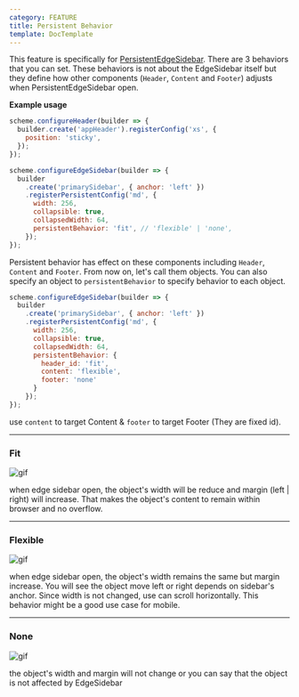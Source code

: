 ```yaml
---
category: FEATURE
title: Persistent Behavior
template: DocTemplate
---
```


This feature is specifically for [PersistentEdgeSidebar](/layout/api-reference/edge-sidebar-builder#registerpersistentconfig). There are 3
behaviors that you can set. These behaviors is not about the EdgeSidebar itself but they define how other components (`Header`, `Content` and `Footer`)
adjusts when PersistentEdgeSidebar open.

**Example usage**

```js
scheme.configureHeader(builder => {
  builder.create('appHeader').registerConfig('xs', {
    position: 'sticky',
  });
});

scheme.configureEdgeSidebar(builder => {
  builder
    .create('primarySidebar', { anchor: 'left' })
    .registerPersistentConfig('md', {
      width: 256,
      collapsible: true,
      collapsedWidth: 64,
      persistentBehavior: 'fit', // 'flexible' | 'none',
    });
});
```

Persistent behavior has effect on these components including `Header`, `Content` and `Footer`. From now on, let's call them objects.
You can also specify an object to `persistentBehavior` to specify behavior to each object.

```js
scheme.configureEdgeSidebar(builder => {
  builder
    .create('primarySidebar', { anchor: 'left' })
    .registerPersistentConfig('md', {
      width: 256,
      collapsible: true,
      collapsedWidth: 64,
      persistentBehavior: {
        header_id: 'fit',
        content: 'flexible',
        footer: 'none'
      }
    });
});
```

use `content` to target Content & `footer` to target Footer (They are fixed id).

---

### Fit

![gif](https://media.giphy.com/media/MFt6AiK9bEYVjnYOPt/giphy.gif)

when edge sidebar open, the object's width will be reduce and margin (left | right) will increase. That makes
the object's content to remain within browser and no overflow.

---

### Flexible

![gif](https://media.giphy.com/media/U3hFyTGmJmBQV2SV8U/giphy.gif)

when edge sidebar open, the object's width remains the same but margin increase. You will see the object move left or right depends on sidebar's anchor.
Since width is not changed, use can scroll horizontally. This behavior might be a good use case for mobile.

---

### None

![gif](https://media.giphy.com/media/gEwHU79OpNwN5wmCJh/giphy.gif)

the object's width and margin will not change or you can say that the object is not affected by EdgeSidebar

